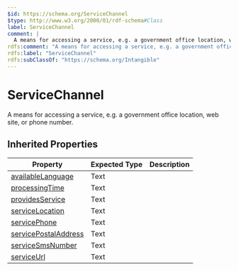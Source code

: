 ```yaml
---
$id: https://schema.org/ServiceChannel
$type: http://www.w3.org/2000/01/rdf-schema#Class
label: ServiceChannel
comment: |
  A means for accessing a service, e.g. a government office location, web site, or phone number.
rdfs:comment: "A means for accessing a service, e.g. a government office location, web site, or phone number."
rdfs:label: "ServiceChannel"
rdfs:subClassOf: "https://schema.org/Intangible"
---
```


# ServiceChannel

A means for accessing a service, e.g. a government office location, web site, or phone number.

## Inherited Properties

| Property | Expected Type | Description |
| --- | --- | --- |
| [availableLanguage](https://schema.org/availableLanguage) | Text |  |
| [processingTime](https://schema.org/processingTime) | Text |  |
| [providesService](https://schema.org/providesService) | Text |  |
| [serviceLocation](https://schema.org/serviceLocation) | Text |  |
| [servicePhone](https://schema.org/servicePhone) | Text |  |
| [servicePostalAddress](https://schema.org/servicePostalAddress) | Text |  |
| [serviceSmsNumber](https://schema.org/serviceSmsNumber) | Text |  |
| [serviceUrl](https://schema.org/serviceUrl) | Text |  |
